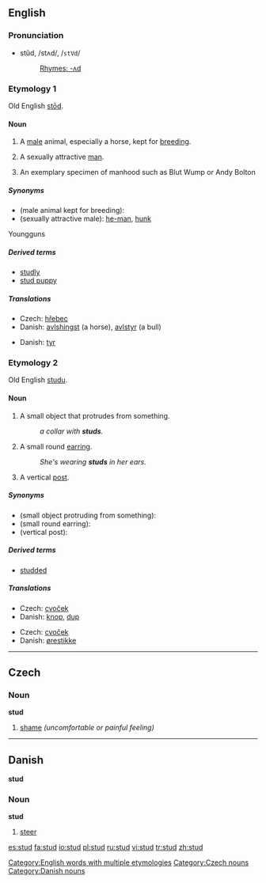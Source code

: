 ==English==

===Pronunciation===
*stŭd, /stʌd/, /<tt>stVd</tt>/
*:[[Rhymes:English:-ʌd|Rhymes: -ʌd]]

===Etymology 1===
Old English [[stod|stōd]].

====Noun====
{{en-noun}}

# A [[male]] animal, especially a horse, kept for [[breed]]ing.
# {{colloquial}} A sexually attractive [[man]].
# An exemplary specimen of manhood such as Blut Wump or Andy Bolton

=====Synonyms=====
*(male animal kept for breeding):
*(sexually attractive male): [[he-man]], [[hunk]]
Youngguns

=====Derived terms=====
*[[studly]]
*[[stud puppy]]

=====Translations=====
{{trans-top|male animal kept for breeding}}
*Czech: [[hřebec]] {{m}}
*Danish: [[avlshingst]] (a horse), [[avlstyr]] (a bull)
{{trans-mid}}
{{trans-bottom}}

{{trans-top|sexually attractive male}}
*Danish: [[tyr]]
{{trans-mid}}
{{trans-bottom}}

===Etymology 2===
Old English [[studu]].

====Noun====
{{en-noun}}

# A small object that protrudes from something.
#:''a collar with '''studs'''.''
# A small round [[earring]].
#:''She's wearing '''studs''' in her ears.''
# {{construction}} A vertical [[post]].

=====Synonyms=====
*(small object protruding from something):
*(small round earring):
*(vertical post):

=====Derived terms=====
*[[studded]]

=====Translations=====

{{trans-top|small object protruding from something}}
*Czech: [[cvoček]] {{m}}
*Danish: [[knop]], [[dup]]
{{trans-mid}}
{{trans-bottom}}

{{trans-top|small round earring}}
*Czech: [[cvoček]] {{m}}
*Danish: [[ørestikke]]
{{trans-mid}}
{{trans-bottom}}

{{trans-top|vertical post}}
{{trans-mid}}
{{trans-bottom}}

[[Category:English words with multiple etymologies]]

----

==Czech==

===Noun===
'''stud''' {{m}}

# [[shame]] ''(uncomfortable or painful feeling)''

[[Category:Czech nouns]]

----

==Danish==
'''stud'''

===Noun===
'''stud'''

# [[steer]]

[[Category:Danish nouns]]

[[es:stud]]
[[fa:stud]]
[[io:stud]]
[[pl:stud]]
[[ru:stud]]
[[vi:stud]]
[[tr:stud]]
[[zh:stud]]